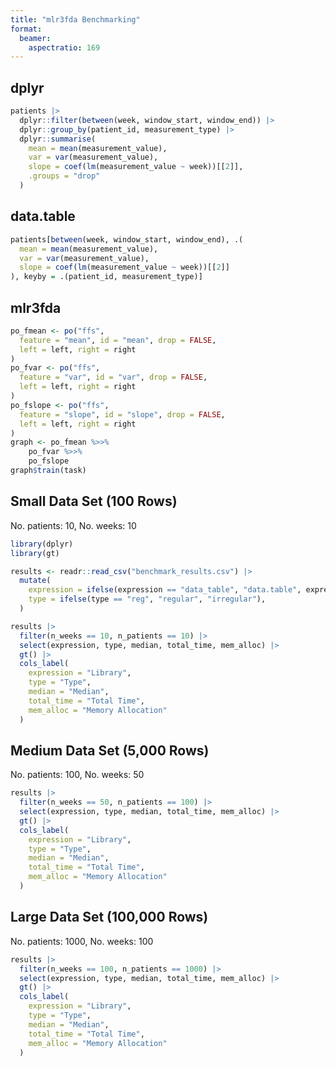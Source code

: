 ```yaml
---
title: "mlr3fda Benchmarking"
format: 
  beamer:
    aspectratio: 169
---
```


## dplyr

```r
patients |>
  dplyr::filter(between(week, window_start, window_end)) |>
  dplyr::group_by(patient_id, measurement_type) |>
  dplyr::summarise(
    mean = mean(measurement_value),
    var = var(measurement_value),
    slope = coef(lm(measurement_value ~ week))[[2]],
    .groups = "drop"
  )
```

## data.table

```r
patients[between(week, window_start, window_end), .(
  mean = mean(measurement_value),
  var = var(measurement_value),
  slope = coef(lm(measurement_value ~ week))[[2]]
), keyby = .(patient_id, measurement_type)]
```

## mlr3fda

```r
po_fmean <- po("ffs",
  feature = "mean", id = "mean", drop = FALSE,
  left = left, right = right
)
po_fvar <- po("ffs",
  feature = "var", id = "var", drop = FALSE,
  left = left, right = right
)
po_fslope <- po("ffs",
  feature = "slope", id = "slope", drop = FALSE,
  left = left, right = right
)
graph <- po_fmean %>>%
    po_fvar %>>%
    po_fslope
graph$train(task)
```

## Small Data Set (100 Rows)

No. patients: 10, No. weeks: 10

```r
library(dplyr)
library(gt)

results <- readr::read_csv("benchmark_results.csv") |>
  mutate(
    expression = ifelse(expression == "data_table", "data.table", expression),
    type = ifelse(type == "reg", "regular", "irregular"),
  )

results |>
  filter(n_weeks == 10, n_patients == 10) |>
  select(expression, type, median, total_time, mem_alloc) |>
  gt() |>
  cols_label(
    expression = "Library",
    type = "Type",
    median = "Median",
    total_time = "Total Time",
    mem_alloc = "Memory Allocation"
  )
```

## Medium Data Set (5,000 Rows)

No. patients: 100, No. weeks: 50

```r
results |>
  filter(n_weeks == 50, n_patients == 100) |>
  select(expression, type, median, total_time, mem_alloc) |>
  gt() |>
  cols_label(
    expression = "Library",
    type = "Type",
    median = "Median",
    total_time = "Total Time",
    mem_alloc = "Memory Allocation"
  )
```

## Large Data Set (100,000 Rows)

No. patients: 1000, No. weeks: 100

```r
results |>
  filter(n_weeks == 100, n_patients == 1000) |>
  select(expression, type, median, total_time, mem_alloc) |>
  gt() |>
  cols_label(
    expression = "Library",
    type = "Type",
    median = "Median",
    total_time = "Total Time",
    mem_alloc = "Memory Allocation"
  )
```

